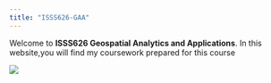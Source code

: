 ```yaml
---
title: "ISSS626-GAA"
---
```


Welcome to **ISSS626 Geospatial Analytics and Applications**. In this website,you will find my coursework prepared for this course

![](地球图片.webp){fig-align="center"}
